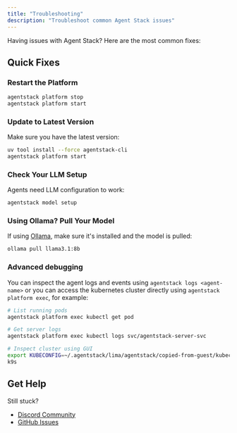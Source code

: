 ```yaml
---
title: "Troubleshooting"
description: "Troubleshoot common Agent Stack issues"
---
```


Having issues with Agent Stack? Here are the most common fixes:

## Quick Fixes

### Restart the Platform
```bash
agentstack platform stop
agentstack platform start
```

### Update to Latest Version
Make sure you have the latest version:
```bash
uv tool install --force agentstack-cli
agentstack platform start
```

### Check Your LLM Setup
Agents need LLM configuration to work:
```bash
agentstack model setup
```

### Using Ollama? Pull Your Model
If using [Ollama](https://ollama.com/), make sure it's installed and the model is pulled:
```bash
ollama pull llama3.1:8b
```

### Advanced debugging
You can inspect the agent logs and events using `agentstack logs <agent-name>` or you can access the kubernetes
cluster directly using `agentstack platform exec`, for example:

```bash
# List running pods
agentstack platform exec kubectl get pod

# Get server logs
agentstack platform exec kubectl logs svc/agentstack-server-svc

# Inspect cluster using GUI
export KUBECONFIG=~/.agentstack/lima/agentstack/copied-from-guest/kubeconfig.yaml
k9s
```

## Get Help

Still stuck? 
- [Discord Community](https://discord.gg/NradeA6ZNF)
- [GitHub Issues](https://github.com/i-am-bee/agentstack/issues)